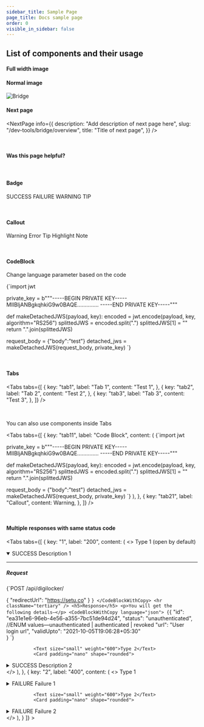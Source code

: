 ```yaml
---
sidebar_title: Sample Page
page_title: Docs sample page
order: 0
visible_in_sidebar: false
---
```


## List of components and their usage

#### Full width image

<MainImage
  src="https://storage.googleapis.com/strapi-assets/latest/Screenshot_2021_03_19_at_3_39_31_PM_ccd1f16be5/Screenshot_2021_03_19_at_3_39_31_PM_ccd1f16be5.png"
  alt="Bridge"
/>

#### Normal image

<img
  src="https://storage.googleapis.com/strapi-assets/latest/Screenshot_2021_03_19_at_3_39_31_PM_ccd1f16be5/Screenshot_2021_03_19_at_3_39_31_PM_ccd1f16be5.png"
  alt="Bridge"
/>

#### Next page

<NextPage
  info={{
    description: "Add description of next page here",
    slug: "/dev-tools/bridge/overview",
    title: "Title of next page",
  }}
/>

<br />

#### Was this page helpful?

<WasPageHelpful />

<br />

#### Badge

<Badge type="success">SUCCESS</Badge>
<Badge type="failure">FAILURE</Badge>
<Badge type="warning">WARNING</Badge>
<Badge type="tip">TIP</Badge>

<br />

#### Callout

<Callout type="warning">Warning</Callout>
<Callout type="error">Error</Callout>
<Callout type="tip">Tip</Callout>
<Callout type="highlight">Highlight</Callout>
<Callout type="note">Note</Callout>

<br />

#### CodeBlock

Change language parameter based on the code

<CodeBlockWithCopy language="python">
  {`import jwt 
 
private_key = b"""-----BEGIN PRIVATE KEY----- 
MIIBIjANBgkqhkiG9w0BAQE.............. 
-----END PRIVATE KEY-----""" 
 
def makeDetachedJWS(payload, key): 
    encoded = jwt.encode(payload, key, algorithm="RS256") 
    splittedJWS = encoded.split(".") 
    splittedJWS[1] = "" 
    return ".".join(splittedJWS) 
 
request_body = {"body":"test"} 
detached_jws = makeDetachedJWS(request_body, private_key) `}
</CodeBlockWithCopy>

<br />

#### Tabs

<Tabs
  tabs={[
    {
      key: "tab1",
      label: "Tab 1",
      content: "Test 1",
    },
    {
      key: "tab2",
      label: "Tab 2",
      content: "Test 2",
    },
    {
      key: "tab3",
      label: "Tab 3",
      content: "Test 3",
    },
  ]}
/>

<br />

You can also use components inside Tabs

<Tabs
  tabs={[
    {
      key: "tab11",
      label: "Code Block",
      content: (
        <CodeBlockWithCopy language="python">
          {`import jwt 
 
private_key = b"""-----BEGIN PRIVATE KEY----- 
MIIBIjANBgkqhkiG9w0BAQE.............. 
-----END PRIVATE KEY-----""" 
 
def makeDetachedJWS(payload, key): 
    encoded = jwt.encode(payload, key, algorithm="RS256") 
    splittedJWS = encoded.split(".") 
    splittedJWS[1] = "" 
    return ".".join(splittedJWS) 
 
request_body = {"body":"test"} 
detached_jws = makeDetachedJWS(request_body, private_key) `}
        </CodeBlockWithCopy>
      ),
    },
    {
      key: "tab21",
      label: "Callout",
      content: <Callout type="warning">Warning</Callout>,
    },
  ]}
/>

<br />

#### Multiple responses with same status code

<Tabs
      tabs={[
        {
          key: "1",
          label: "200",
          content: (
            <>
            <Text size="small" weight="600">Type 1 (open by default)</Text>
            <Card padding="nano" shape="rounded" marginBottom="micro">
  <details open>
    <summary>
                <Text size="medium" marginBottom="none" paddingRight="medium"><Badge type="success">SUCCESS</Badge> Description 1</Text>
    </summary>
              <hr className="tertiary" />
              <h5>Request</h5>
              <CodeBlockWithCopy language="json">
                {`POST /api/digilocker/ 
 
{ 
    "redirectUrl": "https://setu.co" 
} `}
              </CodeBlockWithCopy>
              <hr className="tertiary" />
              <h5>Response</h5>
              <p>You will get the following details—</p>
              <CodeBlockWithCopy language="json">
                {`{ 
    "id": "ea31e1e6-96eb-4e56-a355-7bc51de94d24", 
    "status": "unauthenticated", //ENUM values—unauthenticated | authenticated | revoked 
    "url": "User login url", 
    "validUpto": "2021-10-05T19:06:28+05:30"  
} `}
              </CodeBlockWithCopy>
              </details>
              </Card>
              
              <Text size="small" weight="600">Type 2</Text>
              <Card padding="nano" shape="rounded">
  <details>
    <summary>
                <Text size="medium" marginBottom="none" paddingRight="medium"><Badge type="success">SUCCESS</Badge> Description 2</Text>
    </summary>
              <hr className="tertiary" />
              <h5>Request</h5>
              <CodeBlockWithCopy language="json">
                {`POST /api/digilocker/ 
 
{ 
    "redirectUrl": "https://setu.co" 
} `}
              </CodeBlockWithCopy>
              <hr className="tertiary" />
              <h5>Response</h5>
              <p>You will get the following details—</p>
              <CodeBlockWithCopy language="json">
                {`{ 
    "id": "ea31e1e6-96eb-4e56-a355-7bc51de94d24", 
    "status": "unauthenticated", //ENUM values—unauthenticated | authenticated | revoked 
    "url": "User login url", 
    "validUpto": "2021-10-05T19:06:28+05:30"  
} `}
              </CodeBlockWithCopy>
              </details>
              </Card>
            </>
          ),
        },
        {
          key: "2",
          label: "400",
          content: (
            <>
            <Text size="small" weight="600">Type 1</Text>
            <Card padding="nano" shape="rounded" marginBottom="micro">
  <details>
    <summary>
                <Text size="medium" marginBottom="none" paddingRight="medium"><Badge type="failure">FAILURE</Badge> Failure 1</Text>
    </summary>
              <hr className="tertiary" />
              <h5>Request</h5>
              <CodeBlockWithCopy language="json">
                {`POST /api/digilocker/ 
 
{ 
    "redirectUrl": "https://setu.co" 
} `}
              </CodeBlockWithCopy>
              <hr className="tertiary" />
              <h5>Response</h5>
              <p>You will get the following details—</p>
              <CodeBlockWithCopy language="json">
                {`{ 
    "id": "ea31e1e6-96eb-4e56-a355-7bc51de94d24", 
    "status": "unauthenticated", //ENUM values—unauthenticated | authenticated | revoked 
    "url": "User login url", 
    "validUpto": "2021-10-05T19:06:28+05:30"  
} `}
              </CodeBlockWithCopy>
              </details>
              </Card>
              
              <Text size="small" weight="600">Type 2</Text>
              <Card padding="nano" shape="rounded">
  <details>
    <summary>
                <Text size="medium" marginBottom="none" paddingRight="medium"><Badge type="failure">FAILURE</Badge> Failure 2</Text>
    </summary>
              <hr className="tertiary" />
              <h5>Request</h5>
              <CodeBlockWithCopy language="json">
                {`POST /api/digilocker/ 
 
{ 
    "redirectUrl": "https://setu.co" 
} `}
              </CodeBlockWithCopy>
              <hr className="tertiary" />
              <h5>Response</h5>
              <p>You will get the following details—</p>
              <CodeBlockWithCopy language="json">
                {`{ 
    "id": "ea31e1e6-96eb-4e56-a355-7bc51de94d24", 
    "status": "unauthenticated", //ENUM values—unauthenticated | authenticated | revoked 
    "url": "User login url", 
    "validUpto": "2021-10-05T19:06:28+05:30"  
} `}
              </CodeBlockWithCopy>
              </details>
              </Card>
            </>
          ),
        }
      ]}
    ></Tabs>
